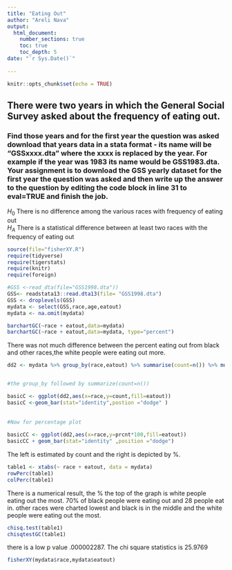 ```yaml
---
title: "Eating Out"
author: "Areli Nava"
output: 
  html_document:
    number_sections: true
    toc: true
    toc_depth: 5
date: "`r Sys.Date()`"    
    
---
```


```r
knitr::opts_chunk$set(echo = TRUE)
```

## There were two years in which the General Social Survey asked about the frequency of eating out.
### Find those years and for the first year the question was asked download that years data in a stata format - its name will be "GSSxxxx.dta" where the xxxx is replaced by the year.  For example if the year was 1983 its name would be GSS1983.dta. Your assignment is to download the GSS yearly dataset for the first year the question was asked and then  write up the answer to the question by editing the  code block in line 31 to eval=TRUE and finish the job. 

$H_0$ There is no difference among the various races with frequency of eating out  
$H_A$ There is a statistical difference between at least two races with the frequency of eating out  




```r
source(file="fisherXY.R")
require(tidyverse)
require(tigerstats)
require(knitr)
require(foreign)
```


```r
#GSS <-read_dta(file="GSS1998.dta"))
GSS<- readstata13::read.dta13(file= "GSS1998.dta")
GSS <- droplevels(GSS)
mydata <- select(GSS,race,age,eatout)
mydata <- na.omit(mydata)
```



```r
barchartGC(~race + eatout,data=mydata)
barchartGC(~race + eatout,data=mydata, type="percent")

```


There was not much difference between the percent eating out from black and other races,the white people were eating out more.



```r
dd2 <- mydata %>% group_by(race,eatout) %>% summarise(count=n()) %>% mutate(prcnt=count/sum(count))


#the group_by followed by summarize(count=n())

basicC <- ggplot(dd2,aes(x=race,y=count,fill=eatout))
basicC <-geom_bar(stat="identity",postion ="dodge" )
            
      
#Now for percentage plot
                  
basicCC <- ggplot(dd2,aes(x=race,y=prcnt*100,fill=eatout))
basicCC + geom_bar(stat="identity" ,position ="dodge")
```

The left is estimated by count and the right is depicted by %.

```r
table1 <- xtabs(~ race + eatout, data = mydata)
rowPerc(table1)
colPerc(table1)
```

There is a numerical result, the % the top of the graph is white people eating out the most. 70% of black people were eating out and 28 people eat in. other races were charted lowest and black is in the middle and the white people were eating out the most.


```r
chisq.test(table1)
chisqtestGC(table1)
```

there is a low p value .000002287. The chi square statistics is 25.9769

```r
fisherXY(mydata$race,mydata$eatout)
```

